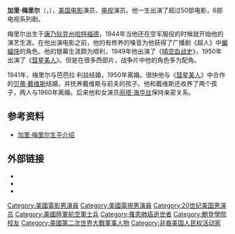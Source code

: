{{Infobox entertainer
|image=Gary merrill.png
|birth_date={{birth date|1915|8|2}}
|death_date={{death date and age|1990|3|5|1915|8|2}}
|type=男演員
|spouse={{marriage|芭芭拉·利兹|1941|1950}}<br>{{marriage|[[貝蒂·戴維斯|貝蒂·戴維斯]]|1950|1960}}
}}

'''加里·梅里尔'''（{{lang-en|Gary Merrill}}，{{bd|1915年|8月2日|1990年|3月5日}}），[[美国|美国]][[电影|电影]]演员、[[电视|电视]]演员。他一生出演了超过50部电影，6部电视系列剧。

梅里尔出生于[[康乃狄克州|康乃狄克州]][[哈特福德|哈特福德]]，1944年当他还在空军服役的时候就开始他的演艺生涯。在他出演电影之前，他的有修养的嗓音为他获得了广播剧《超人》中[[蝙蝠侠|蝙蝠侠]]的角色。他的银幕生涯颇为顺利，1949年他出演了《[[晴空血战史|晴空血战史]]》，1950年出演了《[[彗星美人|彗星美人]]》。但是在很多西部片，战争片中他的角色多为配角。

1941年，梅里尔与芭芭拉·利兹结婚，1950年离婚。很快他与《[[彗星美人|彗星美人]]》中合作的[[贝蒂·戴维斯|贝蒂·戴维斯]]结婚，并抚养戴维斯与前夫的孩子。他和戴维斯还收养了两个孩子，两人与1960年离婚。后来他和女演员[[丽塔·海华丝|丽塔·海华丝]]保持亲密关系。

==参考资料==
{{reflist|30em}}
*[http://movies.nytimes.com/person/48600/Gary-Merrill/biography 加里·梅里尔生平介绍]{{Wayback|url=http://movies.nytimes.com/person/48600/Gary-Merrill/biography |date=20090703134352 }}

==外部链接==
{{Portal|人物}}
*{{IMDb name|id=0581282}}
*{{IBDB name}}
*{{Find a Grave|4144}}

{{Authority control}}

{{DEFAULTSORT:Merrill, Gary}}
[[Category:美國電影男演員|Category:美國電影男演員]]
[[Category:美國電視男演員|Category:美國電視男演員]]
[[Category:20世纪美国男演员|Category:20世纪美国男演员]]
[[Category:美國陸軍航空軍士兵|Category:美國陸軍航空軍士兵]]
[[Category:罹患肺癌逝世者|Category:罹患肺癌逝世者]]
[[Category:鮑登學院校友|Category:鮑登學院校友]]
[[Category:美國第二次世界大戰軍事人物|Category:美國第二次世界大戰軍事人物]]
[[Category:非裔美国人民权活动家|Category:非裔美国人民权活动家]]